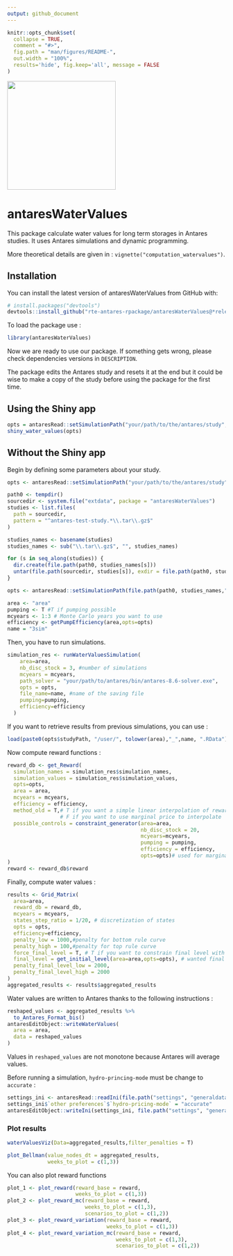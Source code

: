 ```yaml
---
output: github_document
---
```


<!-- README.md is generated from README.Rmd. Please edit that file -->

```r
knitr::opts_chunk$set(
  collapse = TRUE,
  comment = "#>",
  fig.path = "man/figures/README-",
  out.width = "100%",
  results='hide', fig.keep='all', message = FALSE
)
```

![](man/figures/antares_simulator.png){width="250"}

# antaresWaterValues

<!-- badges: start -->

<!-- badges: end -->

This package calculate water values for long term storages in Antares studies. It uses Antares simulations and dynamic programming.

More theoretical details are given in : `vignette("computation_watervalues")`.

## Installation

You can install the latest version of antaresWaterValues from GitHub with:

```r
# install.packages("devtools")
devtools::install_github("rte-antares-rpackage/antaresWaterValues@*release") 
```

To load the package use :

```r
library(antaresWaterValues)
```

Now we are ready to use our package. If something gets wrong, please check dependencies versions in `DESCRIPTION`.

The package edits the Antares study and resets it at the end but it could be wise to make a copy of the study before using the package for the first time. 

## Using the Shiny app

```r
opts = antaresRead::setSimulationPath("your/path/to/the/antares/study","input") 
shiny_water_values(opts)
```

## Without the Shiny app

Begin by defining some parameters about your study.

```r
opts <- antaresRead::setSimulationPath("your/path/to/the/antares/study","input")
```

```r
path0 <- tempdir()
sourcedir <- system.file("extdata", package = "antaresWaterValues")
studies <- list.files(
  path = sourcedir,
  pattern = "^antares-test-study.*\\.tar\\.gz$"
)

studies_names <- basename(studies)
studies_names <- sub("\\.tar\\.gz$", "", studies_names)

for (s in seq_along(studies)) {
  dir.create(file.path(path0, studies_names[s]))
  untar(file.path(sourcedir, studies[s]), exdir = file.path(path0, studies_names[s]))
}

opts <- antaresRead::setSimulationPath(file.path(path0, studies_names,"test_case"),"input")
```

```r
area <- "area"
pumping <- T #T if pumping possible
mcyears <- 1:3 # Monte Carlo years you want to use
efficiency <- getPumpEfficiency(area,opts=opts)
name = "3sim"
```

Then, you have to run simulations.

```r
simulation_res <- runWaterValuesSimulation(
    area=area,
    nb_disc_stock = 3, #number of simulations
    mcyears = mcyears,
    path_solver = "your/path/to/antares/bin/antares-8.6-solver.exe",
    opts = opts,
    file_name=name, #name of the saving file
    pumping=pumping,
    efficiency=efficiency
  )
```

If you want to retrieve results from previous simulations, you can use :

```r
load(paste0(opts$studyPath, "/user/", tolower(area),"_",name, ".RData"))
```

Now compute reward functions :

```r
reward_db <- get_Reward(
  simulation_names = simulation_res$simulation_names,
  simulation_values = simulation_res$simulation_values,
  opts=opts,
  area = area,
  mcyears = mcyears,
  efficiency = efficiency,
  method_old = T,# T if you want a simple linear interpolation of rewards,
                 # F if you want to use marginal price to interpolate
  possible_controls = constraint_generator(area=area,
                                           nb_disc_stock = 20,
                                           mcyears=mcyears,
                                           pumping = pumping,
                                           efficiency = efficiency,
                                           opts=opts)# used for marginal prices interpolation
)
reward <- reward_db$reward
```


Finally, compute water values :

```r
results <- Grid_Matrix(
  area=area,
  reward_db = reward_db,
  mcyears = mcyears,
  states_step_ratio = 1/20, # discretization of states
  opts = opts,
  efficiency=efficiency,
  penalty_low = 1000,#penalty for bottom rule curve
  penalty_high = 100,#penalty for top rule curve
  force_final_level = T, # T if you want to constrain final level with penalties (see Grid_Matrix documentation for more information)
  final_level = get_initial_level(area=area,opts=opts), # wanted final level (between 0 and 100%)
  penalty_final_level_low = 2000,
  penalty_final_level_high = 2000
)
aggregated_results <- results$aggregated_results
```

Water values are written to Antares thanks to the following instructions :

```r
reshaped_values <- aggregated_results %>%
  to_Antares_Format_bis()
antaresEditObject::writeWaterValues(
  area = area,
  data = reshaped_values
)
```

Values in `reshaped_values` are not monotone because Antares will average values.

Before running a simulation, `hydro-princing-mode` must be change to `accurate` :

```r
settings_ini <- antaresRead::readIni(file.path("settings", "generaldata.ini"),opts=opts)
settings_ini$`other preferences`$`hydro-pricing-mode` = "accurate"
antaresEditObject::writeIni(settings_ini, file.path("settings", "generaldata.ini"),overwrite=T,opts=opts)
```

### Plot results

```r
waterValuesViz(Data=aggregated_results,filter_penalties = T)
```

```r
plot_Bellman(value_nodes_dt = aggregated_results, 
             weeks_to_plot = c(1,3))
```

You can also plot reward functions

```r
plot_1 <- plot_reward(reward_base = reward,
                      weeks_to_plot = c(1,3))
plot_2 <- plot_reward_mc(reward_base = reward,
                         weeks_to_plot = c(1,3),
                         scenarios_to_plot = c(1,2))
plot_3 <- plot_reward_variation(reward_base = reward,
                                weeks_to_plot = c(1,3))
plot_4 <- plot_reward_variation_mc(reward_base = reward,
                                   weeks_to_plot = c(1,3),
                                   scenarios_to_plot = c(1,2))
```
